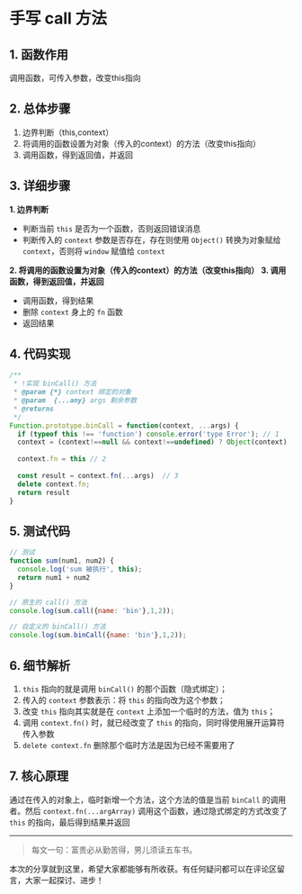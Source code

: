 # 手写 call 方法

## 1. 函数作用

调用函数，可传入参数，改变this指向

## 2. 总体步骤

1. 边界判断（this,context）
2. 将调用的函数设置为对象（传入的context）的方法（改变this指向）
3. 调用函数，得到返回值，并返回

## 3. 详细步骤
**1. 边界判断**
  *  判断当前 `this` 是否为一个函数，否则返回错误消息
  *  判断传入的 `context` 参数是否存在，存在则使用 `Object()` 转换为对象赋给 `context`，否则将 `window` 赋值给 `context`

**2. 将调用的函数设置为对象（传入的context）的方法（改变this指向）**
**3. 调用函数，得到返回值，并返回**
  * 调用函数，得到结果
  * 删除 `context` 身上的 `fn` 函数
  * 返回结果

## 4. 代码实现
```js
/**
 * !实现 binCall() 方法
 * @param {*} context 绑定的对象
 * @param  {...any} args 剩余参数
 * @returns 
 */
Function.prototype.binCall = function(context, ...args) {
  if (typeof this !== 'function') console.error('type Error'); // 1
  context = (context!==null && context!==undefined) ? Object(context) : window
    
  context.fn = this // 2
  
  const result = context.fn(...args)  // 3
  delete context.fn;
  return result
}
```

## 5. 测试代码
```js
// 测试
function sum(num1, num2) {
  console.log('sum 被执行', this);
  return num1 + num2
}

// 原生的 call() 方法
console.log(sum.call({name: 'bin'},1,2));

// 自定义的 binCall() 方法
console.log(sum.binCall({name: 'bin'},1,2));
```

## 6. 细节解析
1. `this` 指向的就是调用 `binCall()` 的那个函数（隐式绑定）；
2. 传入的 `context` 参数表示：将 `this` 的指向改为这个参数；
3. 改变 `this` 指向其实就是在 `context` 上添加一个临时的方法，值为 `this`；
4. 调用 `context.fn()` 时，就已经改变了 `this` 的指向，同时得使用展开运算符传入参数
5. `delete context.fn` 删除那个临时方法是因为已经不需要用了

## 7. 核心原理

通过在传入的对象上，临时新增一个方法，这个方法的值是当前 `binCall` 的调用者。然后 `context.fn(...argArray)` 调用这个函数，通过隐式绑定的方式改变了 `this` 的指向，最后得到结果并返回
***
> 每文一句：富贵必从勤苦得，男儿须读五车书。

本次的分享就到这里，希望大家都能够有所收获。有任何疑问都可以在评论区留言，大家一起探讨、进步！
